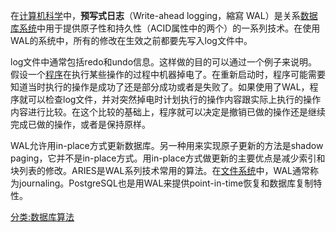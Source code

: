 {{unreferenced|time=2011-07-25T03:40:38+00:00}}
在[[计算机科学|计算机科学]]中，'''预写式日志'''（Write-ahead logging，縮寫 WAL）是关系[[数据库系统|数据库系统]]中用于提供原子性和持久性（ACID属性中的两个）的一系列技术。在使用WAL的系统中，所有的修改在生效之前都要先写入log文件中。

log文件中通常包括redo和undo信息。这样做的目的可以通过一个例子来说明。假设一个[[程序|程序]]在执行某些操作的过程中机器掉电了。在重新启动时，程序可能需要知道当时执行的操作是成功了还是部分成功或者是失败了。如果使用了WAL，程序就可以检查log文件，并对突然掉电时计划执行的操作内容跟实际上执行的操作内容进行比较。在这个比较的基础上，程序就可以决定是撤销已做的操作还是继续完成已做的操作，或者是保持原样。

WAL允许用in-place方式更新数据库。另一种用来实现原子更新的方法是shadow paging，它并不是in-place方式。用in-place方式做更新的主要优点是减少索引和块列表的修改。ARIES是WAL系列技术常用的算法。在[[文件系统|文件系统]]中，WAL通常称为journaling。PostgreSQL也是用WAL来提供point-in-time恢复和数据库复制特性。

[[分类:数据库算法|分类:数据库算法]]